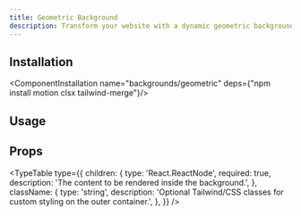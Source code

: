 ```yaml
---
title: Geometric Background
description: Transform your website with a dynamic geometric background animation.
---
```


<ComponentCodePreview name="backgrounds/geometric" contentClassName="p-0!"/>

## Installation

<ComponentInstallation name="backgrounds/geometric" deps={"npm install motion clsx tailwind-merge"}/>

## Usage

<CodeRenderer name="backgrounds/geometric"/>

## Props

<TypeTable
    type={{
        children: {
            type: 'React.ReactNode',
            required: true,
            description: 'The content to be rendered inside the background.',
        },
        className: {
            type: 'string',
            description: 'Optional Tailwind/CSS classes for custom styling on the outer container.',
        },
    }}
/>

